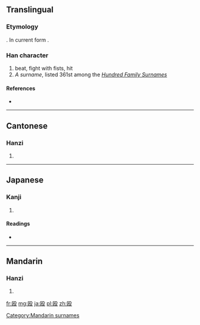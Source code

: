 {{also|毆}}
==Translingual==
{{Hani-forms|殴|[[毆]]}}
===Etymology===
{{Han simp|毆|f=區|t=区}}. In current form {{Han compound|区|殳|t2=action|ls=psc|c1=p|c2=s}}.

===Han character===
{{Han char|rn=79|rad=殳|as=04|sn=8|four=|canj=尸大竹弓水 (SKHNE)}}

# beat, fight with fists, hit
# ''A surname'', listed 361st among the ''[[:w:Hundred Family Surnames|Hundred Family Surnames]]''

====References====
* {{Han ref|kx=0584.211|dkj=16618|dj=0977.100|hdz=32155.030|uh=6BB4|ud=27572}}

----

==Cantonese==

===Hanzi===
{{yue-hanzi|jyut=|y=au<sup>2</sup>, Au<sup>2</sup>|tra=毆}}

# {{defn|lang=yue|sort=殳04}}

----

==Japanese==

===Kanji===
{{ja-kanji|grade=c|rs=殳04}}

# {{defn|lang=ja|sort=殳04}}

====Readings====
* {{ja-readings|on=[[おう]] (ō)|kun=[[なぐる]] (naguru), [[うつ]] (utsu), [[たたく]] (tataku)}}

----

==Mandarin==

===Hanzi===
{{cmn-hanzi|tra=毆|pin=[[ōu]] ([[ou1]]), [[Ōu]] ([[Ou1]])|wg=ou<sup>1</sup>, Ou<sup>1</sup>}}

# {{defn|lang=cmn|sort=殳04}}

[[Category:Mandarin surnames]]

[[fr:殴]]
[[mg:殴]]
[[ja:殴]]
[[pl:殴]]
[[zh:殴]]